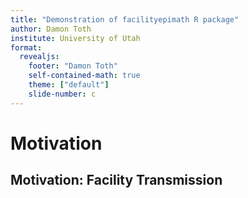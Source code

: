 ```yaml
---
title: "Demonstration of facilityepimath R package"
author: Damon Toth
institute: University of Utah
format:
  revealjs:
    footer: "Damon Toth"
    self-contained-math: true
    theme: ["default"]
    slide-number: c
---
```

# Motivation {background-color="black"}

## Motivation: Facility Transmission

